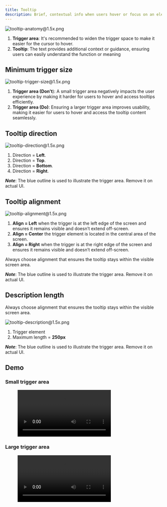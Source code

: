 ```yaml
---
title: Tooltip
description: Brief, contextual info when users hover or focus on an element, enhancing clarity without cluttering the interface. Typically used to explain icons, buttons, or any interactive elements where the meaning might not be immediately clear.
---
```



![tooltip-anatomy@1.5x.png](/design/tooltip-anatomy1.5x.png)

1. **Trigger area**: It's recommended to widen the trigger space to make it easier for the cursor to hover.
2. **Tooltip**: The text provides additional context or guidance, ensuring users can easily understand the function or meaning

## Minimum trigger size

![tooltip-trigger-size@1.5x.png](/design/tooltip-trigger-size1.5x.png)

1. **Trigger area (Don’t**): A small trigger area negatively impacts the user experience by making it harder for users to hover and access tooltips efficiently.
2. **Trigger area (Do)**: Ensuring a larger trigger area improves usability, making it easier for users to hover and access the tooltip content seamlessly.

## Tooltip direction

![tooltip-direction@1.5x.png](/design/tooltip-direction1.5x.png)

1. Direction = **Left**.
2. Direction = **Top**.
3. Direction = **Bottom**.
4. Direction = **Right**.

**_Note_**: The blue outline is used to illustrate the trigger area. Remove it on actual UI.

## Tooltip alignment

![tooltip-alignment@1.5x.png](/design/tooltip-alignment1.5x.png)

1. **Align = Left** when the trigger is at the left edge of the screen and ensures it remains visible and doesn’t extend off-screen.
2. **Align = Center** the trigger element is located in the central area of the screen.
3. **Align = Right** when the trigger is at the right edge of the screen and ensures it remains visible and doesn’t extend off-screen.

Always choose alignment that ensures the tooltip stays within the visible screen area.

**_Note_**: The blue outline is used to illustrate the trigger area. Remove it on actual UI.

## Description length

Always choose alignment that ensures the tooltip stays within the visible screen area.

![tooltip-description@1.5x.png](/design/tooltip-description1.5x.png)

1. Trigger element
2. Maximum length = **250px**

**_Note_**: The blue outline is used to illustrate the trigger area. Remove it on actual UI.

## Demo

### Small trigger area

<figure>
  <video controls="true" allowfullscreen="true">
    <source src={s3("/design/tooltip-demo1.mov")} type="video/mp4" />
  </video>
</figure>

### Large trigger area

<figure>
  <video controls="true" allowfullscreen="true">
    <source src={s3("/design/tooltip-demo2.mov")} type="video/mp4" />
  </video>
</figure>
